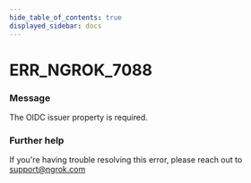 ```yaml
---
hide_table_of_contents: true
displayed_sidebar: docs
---
```



# ERR_NGROK_7088

### Message
The OIDC issuer property is required.

<ErrorDetails error='err_ngrok_7088' />


### Further help
If you're having trouble resolving this error, please reach out to [support@ngrok.com](mailto:support@ngrok.com?subject=Help%20with%20ERR_NGROK_7088)

